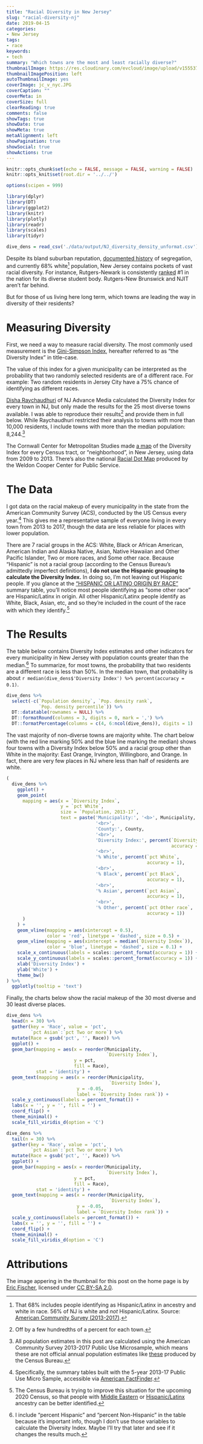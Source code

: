 ```yaml
---
title: "Racial Diversity in New Jersey"
slug: "racial-diversity-nj"
date: 2019-04-15
categories:
- New Jersey
tags:
- race
keywords:
- tech
summary: "Which towns are the most and least racially diverse?"
thumbnailImage: https://res.cloudinary.com/evcloud/image/upload/v1555372288/race2000.jpg
thumbnailImagePosition: left
autoThumbnailImage: yes
coverImage: jc_v_nyc.JPG
coverCaption: ""
coverMeta: in
coverSize: full
clearReading: true
comments: false
showTags: true
showDate: true
showMeta: true
metaAlignment: left
showPagination: true
showSocial: true
showActions: true
---
```


```r
knitr::opts_chunk$set(echo = FALSE, message = FALSE, warning = FALSE)
knitr::opts_knit$set(root.dir = '../../')

options(scipen = 999)

library(dplyr)
library(DT)
library(ggplot2)
library(knitr)
library(plotly)
library(readr)
library(scales)
library(tidyr)
```

```r
dive_dens = read_csv('./data/output/NJ_diversity_density_unformat.csv')
```

Despite its bland suburban reputation, 
[documented history](https://www.insidernj.com/press-release/njisj-color-law-ending-segregation-advancing-fair-housing-new-jersey/)
of segregation, and currently 68% white[^1] population, New Jersey contains
pockets of vast racial diversity. For instance, Rutgers-Newark is consistently
[ranked](https://www.usnews.com/best-colleges/rankings/national-universities/campus-ethnic-diversity)
\#1 in the nation for its diverse student body. Rutgers-New Brunswick and NJIT
aren't far behind.

But for those of us living here long term, which towns are leading the way in
diversity of their residents?

# Measuring Diversity

First, we need a way to measure racial diversity. The most commonly used 
measurement is the 
[Gini-Simpson Index](https://en.wikipedia.org/wiki/Diversity_index#Gini%E2%80%93Simpson_index),
hereafter referred to as "the Diversity Index" in title-case.

The value of this index for a given municipality can be interpreted as
the probability that two randomly selected residents are of a different race.
For example: Two random residents in Jersey City have a 75% chance of
identifying as different races.

[Disha Raychaudhuri](https://www.nj.com/data/2019/02/the-25-most-racially-diverse-towns-in-nj-ranked.html)
of NJ Advance Media calculated the Diversity Index for every town in NJ, but
only made the results for the 25 most diverse towns available. I was able to
reproduce their results[^2] and provide them in full below. While Raychaudhuri
restricted their analysis to towns with more than 10,000 residents, I include
towns with more than the median population: 8,244.[^3]

The Cornwall Center for Metropolitan Studies made 
[a map](https://cornwall.rutgers.edu/new-jersey-neighborhood-diversity-explorer) 
of the Diversity Index for every Census tract, or "neighborhood", in New Jersey,
using data from 2009 to 2013. There's also the national 
[Racial Dot Map](https://demographics.virginia.edu/DotMap/)
produced by the Weldon Cooper Center for Public Service.

# The Data

I got data on the racial makeup of every municipality in the state from the
American Community Survey (ACS), conducted by the US Census every year.[^4]
This gives me a representative sample of everyone living in every town from 2013
to 2017, though the data are less reliable for places with lower population.

There are 7 racial groups in the ACS: White, Black or African American, American
Indian and Alaska Native, Asian, Native Hawaiian and Other Pacific Islander, Two
or more races, and Some other race. Because "Hispanic" is not a racial group
(according to the Census Bureau's admittedly imperfect definitions),
**I do not use the Hispanic grouping to calculate the Diversity Index.** In 
doing so, I'm not leaving out Hispanic people. If you glance at the 
["HISPANIC OR LATINO ORIGIN BY RACE"](https://factfinder.census.gov/bkmk/table/1.0/en/ACS/17_5YR/B03002)
summary table, you'll notice most people identifying as "some other race" are
Hispanic/Latinx in origin. All other Hispanic/Latinx people identify as White,
Black, Asian, etc, and so they're included in the count of the race with which
they identify.[^5]

# The Results

The table below contains Diversity Index estimates and other indicators for
every municipality in New Jersey with population counts greater than the
median.[^6] To summarize, for most towns, the probability that two residents
are a different race is less than 50%. In the median town, that probability is
about `r median(dive_dens$'Diversity Index') %>% percent(accuracy = 0.1)`.

```r
dive_dens %>%
  select(-c(`Population density`, `Pop. density rank`, 
            `Pop. density percentile`)) %>%
  DT::datatable(rownames = NULL) %>%
  DT::formatRound(columns = 3, digits = 0, mark = ',') %>%
  DT::formatPercentage(columns = c(4, 6:ncol(dive_dens)), digits = 1)
```

The vast majority of non-diverse towns are majority white. The chart below (with
the red line marking 50% and the blue line marking the median) shows four towns
with a Diversity Index below 50% and a racial group other than White in the
majority: East Orange, Irvington, Willingboro, and Orange. In fact, there are
very few places in NJ where less than half of residents are white.

```r
(
  dive_dens %>%
    ggplot() +
    geom_point(
      mapping = aes(x = `Diversity Index`,
                    y = `pct White`,
                    size = `Population, 2013-17`,
                    text = paste('Municipality:', '<b>', Municipality, '</b>',
                                 '<br>',
                                 'County:', County,
                                 '<br>',
                                 'Diversity Index:', percent(`Diversity Index`,
                                                             accuracy = 1),
                                 '<br>',
                                 '% White', percent(`pct White`, 
                                                    accuracy = 1),
                                 '<br>',
                                 '% Black', percent(`pct Black`, 
                                                    accuracy = 1),
                                 '<br>',
                                 '% Asian', percent(`pct Asian`, 
                                                    accuracy = 1),                               
                                 '<br>',
                                 '% Other', percent(`pct Other race`, 
                                                    accuracy = 1))
      )
    ) +
    geom_vline(mapping = aes(xintercept = 0.5),
               color = 'red', linetype = 'dashed', size = 0.5) +
    geom_vline(mapping = aes(xintercept = median(`Diversity Index`)),
               color = 'blue', linetype = 'dashed', size = 0.1) +
    scale_x_continuous(labels = scales::percent_format(accuracy = 1)) +
    scale_y_continuous(labels = scales::percent_format(accuracy = 1)) +
    xlab('Diversity Index') +
    ylab('White') +
    theme_bw() 
) %>%
  ggplotly(tooltip = 'text')
```

Finally, the charts below show the racial makeup of the 30 most diverse and 30
least diverse places.

```r
dive_dens %>%
  head(n = 30) %>%
  gather(key = 'Race', value = 'pct', 
         `pct Asian`:`pct Two or more`) %>%
  mutate(Race = gsub('pct', '', Race)) %>%
  ggplot() +
  geom_bar(mapping = aes(x = reorder(Municipality, 
                                     `Diversity Index`),
                         y = pct,
                         fill = Race),
           stat = 'identity') +
  geom_text(mapping = aes(x = reorder(Municipality, 
                                      `Diversity Index`), 
                          y = -0.05,
                          label = `Diversity Index rank`)) +
  scale_y_continuous(labels = percent_format()) +
  labs(x = '', y = '', fill = '') +
  coord_flip() +
  theme_minimal() +
  scale_fill_viridis_d(option = 'C')

dive_dens %>%
  tail(n = 30) %>%
  gather(key = 'Race', value = 'pct', 
         `pct Asian`:`pct Two or more`) %>%
  mutate(Race = gsub('pct', '', Race)) %>%
  ggplot() +
  geom_bar(mapping = aes(x = reorder(Municipality, 
                                     `Diversity Index`),
                         y = pct,
                         fill = Race),
           stat = 'identity') +
  geom_text(mapping = aes(x = reorder(Municipality, 
                                      `Diversity Index`), 
                          y = -0.05,
                          label = `Diversity Index rank`)) +
  scale_y_continuous(labels = percent_format()) +
  labs(x = '', y = '', fill = '') +
  coord_flip() +
  theme_minimal() +
  scale_fill_viridis_d(option = 'C')
```

# Attributions

The image appering in the thumbnail for this post on the home page is by
[Eric Fischer](https://www.flickr.com/photos/walkingsf/5010396867/in/photolist-qzM8zR-mt34zn-8CKAqT-5hJgbT-9tiLT4-5VUVeU-8aiFQ2-bV3kEF-QdchHW-Gm1KvC-utLBHK-rVAz6-imyrbY-ppAPQe-cvQGpf-4Z83nn-oRHth4-ecmQAZ-5ZsqeC-7rYqCC-5amLek-4CiNj-5RTTQj-5ZocyK-5tThZy-egU1y1-dpLNMR-8TcAJs-ymkJBP-ovCXdx-bV3kwH-fgjNcs-bRDZqp-c2zgU5-bV3ktZ-4ZYayq-t2Fq3-4ZTWAD-4ZU7Bi-aeuMoJ-qikdfb-FVCUp9-Ljxjrn-mt4Dqs-jNfsW-oPnxH7-uXTeQL), 
licensed under 
[CC BY-SA 2.0](https://creativecommons.org/licenses/by-sa/2.0/).


[^1]: That 68% includes people identifying as Hispanic/Latinx in ancestry and
white in race. 56% of NJ is white and *not* Hispanic/Latinx. Source: 
[American Community Survey (2013-2017)](https://factfinder.census.gov/bkmk/table/1.0/en/ACS/17_5YR/DP05/0400000US34).

[^2]: Off by a few hundredths of a percent for each town.

[^3]: All population estimates in this post are calculated using the American
Community Survey 2013-2017 Public Use Microsample, which means these are not
official annual population estimates like 
[these](https://www.census.gov/data/tables/2017/demo/popest/total-cities-and-towns.html) 
produced by the Census Bureau.

[^4]: Specifically, the summary tables built with the 5-year 2013-17 Public Use 
Micro Sample, accessible via 
[American FactFinder](https://factfinder.census.gov/faces/nav/jsf/pages/index.xhtml).

[^5]: The Census Bureau is trying to improve this situation for the upcoming 
2020 Census, so that people with 
[Middle Eastern](https://fivethirtyeight.com/features/the-u-s-census-is-trying-to-get-a-more-accurate-count-of-arab-americans/) or
[Hispanic/Latinx](https://fivethirtyeight.com/features/the-census-is-still-trying-to-find-the-best-way-to-track-race-in-america/) 
ancestry can be better identified.

[^6]: I include "percent Hispanic" and "percent Non-Hispanic" in the table
because it's important info, though I don't use those variables to calculate the
Diversity Index. Maybe I'll try that later and see if it changes the results
much.
